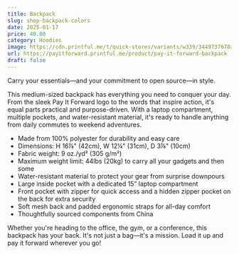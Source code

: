 ```yaml
---
title: Backpack
slug: shop-backpack-colors
date: 2025-01-17
price: 40.00
category: Hoodies
image: https://cdn.printful.me/t/quick-stores/variants/w339/3449737678aae4cb0c96__825
url: https://payitforward.printful.me/product/pay-it-forward-backpack
draft: false
---
```


Carry your essentials—and your commitment to open source—in style.

This medium-sized backpack has everything you need to conquer your day. From the sleek Pay It Forward logo to the words that inspire action, it's equal parts practical and purpose-driven. With a laptop compartment, multiple pockets, and water-resistant material, it's ready to handle anything from daily commutes to weekend adventures.

- Made from 100% polyester for durability and easy care
- Dimensions: H 16⅞" (42cm), W 12¼" (31cm), D 3⅞" (10cm)
- Fabric weight: 9 oz./yd² (305 g/m²)
- Maximum weight limit: 44lbs (20kg) to carry all your gadgets and then some
- Water-resistant material to protect your gear from surprise downpours
- Large inside pocket with a dedicated 15” laptop compartment
- Front pocket with zipper for quick access and a hidden zipper pocket on the back for extra security
- Soft mesh back and padded ergonomic straps for all-day comfort
- Thoughtfully sourced components from China

Whether you're heading to the office, the gym, or a conference, this backpack has your back. It's not just a bag—it's a mission. Load it up and pay it forward wherever you go!